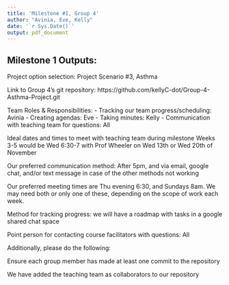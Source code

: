 ```yaml
---
title: 'Milestone #1, Group 4'
author: "Avinia, Eve, Kelly"
date: '`r Sys.Date()`'
output: pdf_document
---
```


## Milestone 1 Outputs:

Project option selection: Project Scenario #3, Asthma

Link to Group 4’s git repository: https://github.com/kellyC-dot/Group-4-Asthma-Project.git

Team Roles & Responsibilities:
- Tracking our team progress/scheduling: Avinia
- Creating agendas: Eve
- Taking minutes: Kelly
- Communication with teaching team for questions: All

Ideal dates and times to meet with teaching team during milestone Weeks 3-5 would be Wed 6:30-7 with Prof Wheeler on Wed 13th or Wed 20th of November

Our preferred communication method: After 5pm, and via email, google chat, and/or text message in case of the other methods not working

Our preferred meeting times are Thu evening 6:30, and Sundays 8am. We may need both or only one of these, depending on the scope of work each week.  

Method for tracking progress: we will have a roadmap with tasks in a google shared chat space

Point person for contacting course facilitators with questions: All

Additionally, please do the following:

Ensure each group member has made at least one commit to the repository

We have added the teaching team as collaborators to our repository